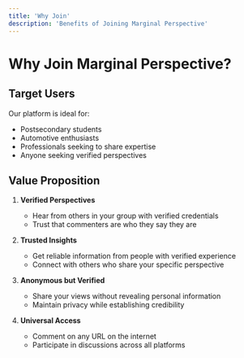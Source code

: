 ```yaml
---
title: 'Why Join'
description: 'Benefits of Joining Marginal Perspective'
---
```


# Why Join Marginal Perspective?

## Target Users
Our platform is ideal for:
- Postsecondary students
- Automotive enthusiasts
- Professionals seeking to share expertise
- Anyone seeking verified perspectives

## Value Proposition

1. **Verified Perspectives**
   - Hear from others in your group with verified credentials
   - Trust that commenters are who they say they are

2. **Trusted Insights**
   - Get reliable information from people with verified experience
   - Connect with others who share your specific perspective

3. **Anonymous but Verified**
   - Share your views without revealing personal information
   - Maintain privacy while establishing credibility

4. **Universal Access**
   - Comment on any URL on the internet
   - Participate in discussions across all platforms
